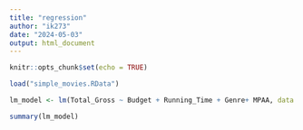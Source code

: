 ```yaml
---
title: "regression"
author: "ik273"
date: "2024-05-03"
output: html_document
---
```


```r
knitr::opts_chunk$set(echo = TRUE)
```


```r
load("simple_movies.RData")

lm_model <- lm(Total_Gross ~ Budget + Running_Time + Genre+ MPAA, data = simple_movies)

summary(lm_model)

```